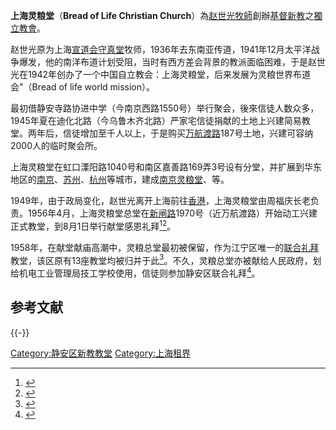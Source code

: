 '''上海灵粮堂'''（'''Bread of Life Christian Church'''）為[[趙世光_(牧師)|赵世光]][[牧師|牧師]]創辦[[基督新教|基督新教]]之[[獨立教會|獨立教會]]。

赵世光原为上海[[宣道会|宣道会]][[守真堂|守真堂]]牧师，1936年去东南亚传道，1941年12月太平洋战争爆发，他的南洋布道计划受阻，当时有西方差会背景的教派面临困难，于是赵世光在1942年创办了一个中国自立教会：上海灵粮堂，后来发展为灵粮世界布道会"（Bread of life world mission）。

最初借静安寺路协进中学（今南京西路1550号）举行聚会，後來信徒人数众多，1945年夏在迪化北路（今乌鲁木齐北路）严家宅信徒捐献的土地上兴建简易教堂。两年后，信徒增加至千人以上，于是购买[[万航渡路|万航渡路]]187号土地，兴建可容纳2000人的临时聚会所。

上海灵粮堂在虹口溧阳路1040号和南区嘉善路169弄3号设有分堂，并扩展到华东地区的[[南京|南京]]、[[苏州|苏州]]、[[杭州|杭州]]等城市，建成[[南京灵粮堂|南京灵粮堂]]、等。

1949年，由于政局变化，赵世光离开上海前往[[香港|香港]]，上海灵粮堂由周福庆长老负责。1956年4月，上海灵粮堂总堂在[[新闸路|新闸路]]1970号（近万航渡路）开始动工兴建正式教堂，到8月1日举行献堂感恩礼拜<ref>{{cite web| last =| first =| authorlink =| title =静安区志 >> 第二十五编民族·宗教 >> 第二章宗教 >> 第三节　基督教| publisher =| url =http://www.shtong.gov.cn/newsite/node2/node4/node2249/node4412/node17453/node19363/node62337/userobject1ai7728.html| accessdate =2010-05-12| deadurl =yes| archiveurl =https://web.archive.org/web/20140918231513/http://www.shtong.gov.cn/newsite/node2/node4/node2249/node4412/node17453/node19363/node62337/userobject1ai7728.html| archivedate =2014-09-18}}</ref><ref>{{cite web| last =| first =| authorlink =| title =上海通志 >> 第十四卷 民族·宗教 >> 第六章　基督教  >> 第二节　差会、教派、教堂| publisher =| url =http://www.shtong.gov.cn/newsite/node2/node2247/node79044/node79331/node79340/userobject1ai103718.html| accessdate =2010-05-12| deadurl =yes| archiveurl =https://web.archive.org/web/20110805001404/http://www.shtong.gov.cn/newsite/node2/node2247/node79044/node79331/node79340/userobject1ai103718.html| archivedate =2011-08-05}}</ref>。

1958年，在献堂献庙高潮中，灵粮总堂最初被保留，作为江宁区唯一的[[联合礼拜|联合礼拜]]教堂，该区原有13座教堂均被归并于此<ref>{{cite web| last =| first =| authorlink =| title =上海宗教志 >> 第五编基督教 >> 第六章 三自爱国运动 >> 第三节　联合礼拜| publisher =| url =http://www.shtong.gov.cn/newsite/node2/node2245/node75195/node75204/node75308/node75322/userobject1ai92079.html| accessdate =2010-05-12| deadurl =yes| archiveurl =https://archive.is/20120805140053/http://www.shtong.gov.cn/newsite/node2/node2245/node75195/node75204/node75308/node75322/userobject1ai92079.html| archivedate =2012-08-05}}</ref>。不久，灵粮总堂亦被献给人民政府，划给机电工业管理局技工学校使用，信徒则参加静安区联合礼拜<ref>{{cite web| last =| first =| authorlink =| title =上海宗教志 >> 第五编基督教 >> 第一章场所 >> 第三节　独立性教会所属教堂| publisher =| url =http://www.shtong.gov.cn/newsite/node2/node2245/node75195/node75204/node75303/node75317/userobject1ai92056.html| accessdate =2010-05-12| deadurl =yes| archiveurl =https://web.archive.org/web/20150709114130/http://www.shtong.gov.cn/newsite/node2/node2245/node75195/node75204/node75303/node75317/userobject1ai92056.html| archivedate =2015-07-09}}</ref>。

== 参考文献 ==
<div class="references-small">
<references />
</div>

{{-}}
{{中國自立教會}}

[[Category:静安区新教教堂|Category:静安区新教教堂]]
[[Category:上海租界|Category:上海租界]]